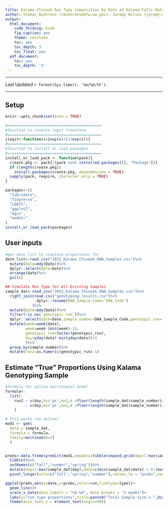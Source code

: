 ```yaml
---
title: Kalama Chinook Run Type Composition by Date at Kalama Falls Hatchery
author: Thomas Buehrens (tbuehrens@dfw.wa.gov), Jeremy Wilson (jeremy.wilson@dfw.wa.gov), Tyson Dammers (tyson.dammers@dfw.wa.gov), Garrett Mckinney (garrett.mckinney@dfw.wa.gov), and Todd Seamons (todd.seamons@dfw.wa.gov)
output:
  html_document:
    code_folding: hide
    fig_caption: yes
    theme: cerulean
    toc: yes
    toc_depth: 3
    toc_float: yes
  pdf_document:
    toc: yes
    toc_depth: '3'
---
```


<script>
   $(document).ready(function() {
     $head = $('#header');
     $head.prepend('<img src=\"https://privatelands.wdfw.wa.gov/wdfwlogo_clrnotxt.png"\" style=\"float: right;width: 150px;\"/>')
   });
</script>

***

Last Updated `r format(Sys.time(), '%m/%d/%Y')`.

***

## Setup
```r
knitr::opts_chunk$set(echo = TRUE)
```


```r
#==========================================
#function to inverse logit transform
#==========================================
ilogit<-function(x){exp(x)/(1+exp(x))}
#==========================================
#function to install or load packages
#==========================================
install_or_load_pack <- function(pack){
  create.pkg <- pack[!(pack %in% installed.packages()[, "Package"])]
  if (length(create.pkg))
    install.packages(create.pkg, dependencies = TRUE)
  sapply(pack, require, character.only = TRUE)
}
```


```r
packages<-c(
  "lubridate",
  "tidyverse",
  "LDATS",
  "ggplot2",
  "mgcv",
  "modelr"
)
install_or_load_pack(packages)
```


## User inputs
```r
#get date list to simulate proportions for
date_list<-read_csv("2022_Kalama_Chinook_DNA_Samples.csv")%>%
  mutate(Date=mdy(Date))%>%
  dplyr::select(date=Date)%>%
  arrange(date)%>%
  pull()

## Simulate Run Type for All Existing Samples
sample_dat<-read_csv("2022_Kalama_Chinook_DNA_Samples.csv")%>%
  right_join(read_csv("genotyping_results.csv")%>%
              dplyr::rename(DNA_Sample_Code=`DNA Code`)
            )%>%
  mutate(Date=mdy(Date))%>%
  filter(!is.na(`genotypic run`))%>%
  dplyr::select(date=Date,sample_number=DNA_Sample_Code,genotypic_run=`genotypic run`)%>%
  mutate(week=week(date),
         week=week-(min(week)-1),
         genotypic_run=factor(genotypic_run),
         day=yday(date)-min(yday(date))+1
         )%>%
  group_by(sample_number)%>%
  mutate(run2=as.numeric(genotypic_run)-1)

```


## Estimate "True" Proportions Using Kalama Genotyping Sample

```r
#formula for spline multinomial model
formula<-
  list(
    run2 ~ s(day,bs='ps',m=2,k =floor(length(sample_dat$sample_number)/8-1)),
         ~ s(day,bs='ps',m=2,k =floor(length(sample_dat$sample_number)/8-1))
    )

# this works (no spline)
mod1 <- gam(
  data = sample_dat,
  formula = formula,
  family=multinom(K=2)
  )


preds<-data.frame(predict(mod1,newdata=tibble(expand.grid(day=1:max(sample_dat$day))),type = "response"))%>%
  tibble()%>%
  setNames(c("fall","summer","spring"))%>%
  mutate(day=1:max(sample_dat$day),date=c(min(sample_dat$date) + 0:(max(sample_dat$day)-1)),type="prediction")%>%
  pivot_longer(cols=c("fall","spring","summer"),values_to = "probs",names_to = "run")

ggplot(preds,aes(x=date,y=probs,color=run,linetype=type))+
  geom_line()+
  scale_x_date(date_labels = "%b-%d", date_breaks = "2 weeks")+
  labs(y="run type proportions",title=paste0("Total Sample Size = ",dim(sample_dat)[1]))+
  theme(axis.text.x = element_text(angle=90))
```
